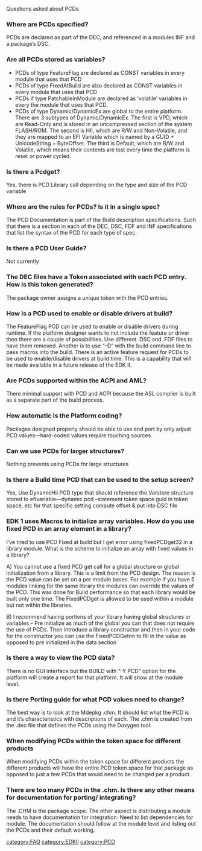Questions asked about PCDs

===Where are PCDs specified?===
PCDs are declared as part of the DEC, and referenced in a modules INF and a package’s DSC.

===Are all PCDs stored as variables?===

*PCDs of type FeatureFlag are declared as CONST variables in every module that uses that PCD
*PCDs of type FixedAtBuild are also declared as CONST variables in every module that uses that PCD
*PCDs if type PatchableInModule are declared as ‘volatile’ variables in every the module that uses that PCD.
*PCDs of type Dynamic/DynamicEx are global to the entire platform.  There are 3 subtypes of Dynamic/DynamicEx.  The first is VPD, which are Read-Only and is stored in an uncompressed section of the system FLASH/ROM.  The second is HII, which are R/W and Non-Volatile, and they  are mapped to an EFI Variable which is named by a GUID + UnicodeString + ByteOffset.  The third is Default, which are R/W and Volatile, which means their contents are lost every time the platform is reset or power cycled.


===Is there a Pcdget?===
Yes, there is PCD Library call depending on the type and size of the PCD variable 

===Where are the rules for PCDs?  Is it in a single spec?===
The PCD Documentation is part of the Build description specifications. Such that there is a section in each of the DEC, DSC, FDF and INF specifications that list the syntax of the PCD for each type of spec.

===Is there a  PCD User Guide?===
Not currently 




===The DEC files have a Token associated with each PCD entry.  How is this token generated?===
The package owner assigns a unique token with the PCD entries.

===How is a PCD used to enable or disable drivers at build?===
The FeatureFlag PCD can be used to enable or disable drivers during runtime. If the platform designer wants to not include the feature or driver then there are a couple of possibilities. Use different .DSC  and .FDF files to have them removed. Another is to use “–D” with the build command line to pass macros into the build. There is an active feature request for PCDs to be used to enable/disable drivers at build time.  This is a capability that will be made available in a future release of the EDK II.

===Are PCDs supported within the ACPI and AML?===
There minimal support with PCD and ACPI because the ASL complier is built as a separate part of the build process. 


===How automatic is the Platform coding?===
Packages designed properly  should be able to  use and port by only adjust PCD values—hard-coded values require touching sources

===Can we use PCDs for larger structures?===
Nothing prevents using PCDs for large structures

===Is there a Build time PCD that can be used to the setup screen?===
Yes, Use DynamicHii PCD type that should reference the Varstore structure stored to efivariable—dynamic pcd –statement token space guid in token space, etc for that specific setting compute offset & put into DSC file

===EDK 1 uses Macros to initialize array variables.  How do you use fixed PCD in an array element in a library? ===

I’ve tried to use PCD Fixed at build but I get error using fixedPCDget32 in a library module. What is the scheme to initialize an array with fixed values in a library?

A) You cannot use a fixed PCD get call for a global structure or global initialization from a library. This is a limit from the PCD design. The reason is the PCD value can be set on a per module bases. For example if you have 5 modules linking for the same library the modules can override the values of the PCD. This was done for Build performance so that each library would be built only one time. The FixedPCDget is allowed to be used within a module but not within the libraries.

B) I recommend having portions of your library having global structures or variables – Pre initialize as much of the global you can that does not require the use of PCDs. Then introduce a library constructor and then in your code for the  constructor you can use the FixedPCDGetnn to fill in the value as opposed to pre initialized in the data section

===Is there a way to view the PCD data?===
There is no GUI interface but the BUILD with “-Y PCD” option for the platform will create a report for that platform. It will show at the module level.

===Is there Porting guide for what PCD values need to change?===
The best way is to look at the Mdepkg .chm. It should list what the PCD is and it’s characteristics with descriptions of each. The .chm is created from the .dec file that defines the PCDs using the Doxygen tool.

===When modifying PCDs within the token space for different products ===
When modifying PCDs within the token space for different products the different products will have the entire PCD token space for that package as opposed to just a few PCDs that would need to be changed per a product. 

===There are too many PCDs in the .chm. Is there any other means for documentation for porting/ integrating?===
The .CHM is the package scope.  The other aspect is distributing a module needs to have documentation for integration. Need to list dependencies for module. The documentation should follow at the module level and listing out the PCDs and their default working.



[[category:FAQ]]
[[category:EDKII]]
[[category:PCD]]